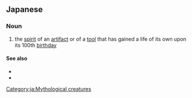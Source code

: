 ==Japanese==
{{ja-kanjitab|つ|o1=つく|も|かみ|k3=がみ|yomi=kun}}

===Noun===
{{ja-noun|つくもがみ}}

# the [[spirit]] of an [[artifact]] or of a [[tool]] that has gained a life of its own upon its 100th [[birthday]]

====See also====
* {{pedialite|Tsukumogami}}
* {{pedialite|付喪神|lang=ja}}

[[Category:ja:Mythological creatures]]